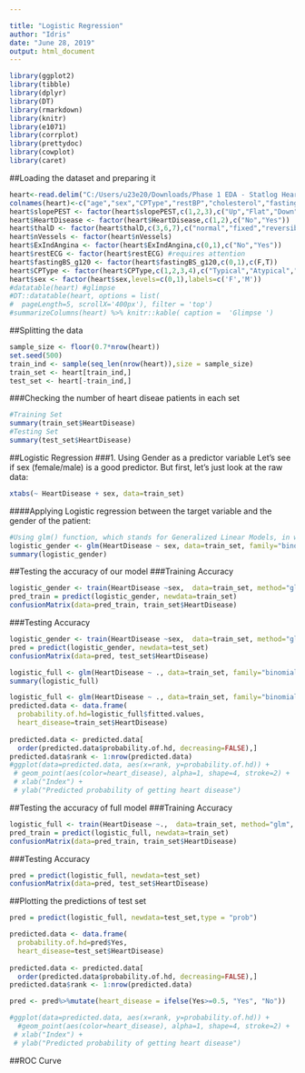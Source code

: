 ---

title: "Logistic Regression"
author: "Idris"
date: "June 28, 2019"
output: html_document
---

```{r warning=F,message=F,echo=F}
library(ggplot2)
library(tibble)
library(dplyr)
library(DT)
library(rmarkdown)
library(knitr)
library(e1071)
library(corrplot)
library(prettydoc)
library(cowplot)
library(caret)
```

##Loading the dataset and preparing it
```{r}
heart<-read.delim("C:/Users/u23e20/Downloads/Phase 1 EDA - Statlog Heart Disease/heart.dat",header = F,sep = " ")
colnames(heart)<-c("age","sex","CPType","restBP","cholesterol","fastingBS_g120","restECG","maxHR","ExIndAngina","oldPeak","slopePEST","nVessels","thalD","HeartDisease")
heart$slopePEST <- factor(heart$slopePEST,c(1,2,3),c("Up","Flat","Down"))
heart$HeartDisease <- factor(heart$HeartDisease,c(1,2),c("No","Yes"))
heart$thalD <- factor(heart$thalD,c(3,6,7),c("normal","fixed","reversible"))
heart$nVessels <- factor(heart$nVessels)
heart$ExIndAngina <- factor(heart$ExIndAngina,c(0,1),c("No","Yes"))
heart$restECG <- factor(heart$restECG) #requires attention
heart$fastingBS_g120 <- factor(heart$fastingBS_g120,c(0,1),c(F,T))
heart$CPType <- factor(heart$CPType,c(1,2,3,4),c("Typical","Atypical","Non-Anginal","Asymptomatic"))
heart$sex <- factor(heart$sex,levels=c(0,1),labels=c('F','M'))
#datatable(heart) #glimpse
#DT::datatable(heart, options = list(
#  pageLength=5, scrollX='400px'), filter = 'top')
#summarizeColumns(heart) %>% knitr::kable( caption =  'Glimpse ')
```

##Splitting the data
```{r}
sample_size <- floor(0.7*nrow(heart))
set.seed(500)
train_ind <- sample(seq_len(nrow(heart)),size = sample_size)
train_set <- heart[train_ind,]
test_set <- heart[-train_ind,]
```

###Checking the number of heart diseae patients in each set

```{r}
#Training Set
summary(train_set$HeartDisease)
#Testing Set
summary(test_set$HeartDisease)
```

##Logistic Regression
###1. Using Gender as a predictor variable
Let's see if sex (female/male) is a good predictor. But first, let's just look at the raw data:
```{r}
xtabs(~ HeartDisease + sex, data=train_set)
```

####Applying Logistic regression between the target variable and the gender of the patient:

```{r}
#Using glm() function, which stands for Generalized Linear Models, in which we have chosen the binomial family, which does the logistic regression for us    
logistic_gender <- glm(HeartDisease ~ sex, data=train_set, family="binomial")
summary(logistic_gender)
```

##Testing the accuracy of our model
###Training Accuracy
```{r}
logistic_gender <- train(HeartDisease ~sex,  data=train_set, method="glm", family="binomial")
pred_train = predict(logistic_gender, newdata=train_set)
confusionMatrix(data=pred_train, train_set$HeartDisease)
```

###Testing Accuracy
```{r}
logistic_gender <- train(HeartDisease ~sex,  data=train_set, method="glm", family="binomial")
pred = predict(logistic_gender, newdata=test_set)
confusionMatrix(data=pred, test_set$HeartDisease)
```


```{r}
logistic_full <- glm(HeartDisease ~ ., data=train_set, family="binomial")
summary(logistic_full)
```

```{r}
logistic_full <- glm(HeartDisease ~ ., data=train_set, family="binomial")
predicted.data <- data.frame(
  probability.of.hd=logistic_full$fitted.values,
  heart_disease=train_set$HeartDisease)
 
predicted.data <- predicted.data[
  order(predicted.data$probability.of.hd, decreasing=FALSE),]
predicted.data$rank <- 1:nrow(predicted.data)
#ggplot(data=predicted.data, aes(x=rank, y=probability.of.hd)) +
 # geom_point(aes(color=heart_disease), alpha=1, shape=4, stroke=2) +
 # xlab("Index") +
 # ylab("Predicted probability of getting heart disease")
```

##Testing the accuracy of full model
###Training Accuracy
```{r,warning=FALSE}
logistic_full <- train(HeartDisease ~.,  data=train_set, method="glm", family="binomial")
pred_train = predict(logistic_full, newdata=train_set)
confusionMatrix(data=pred_train, train_set$HeartDisease)
```

###Testing Accuracy
```{r,warning=FALSE}
pred = predict(logistic_full, newdata=test_set)
confusionMatrix(data=pred, test_set$HeartDisease)
```


##Plotting the predictions of test set
```{r}
pred = predict(logistic_full, newdata=test_set,type = "prob")

predicted.data <- data.frame(
  probability.of.hd=pred$Yes,
  heart_disease=test_set$HeartDisease)
 
predicted.data <- predicted.data[
  order(predicted.data$probability.of.hd, decreasing=FALSE),]
predicted.data$rank <- 1:nrow(predicted.data)

pred <- pred%>%mutate(heart_disease = ifelse(Yes>=0.5, "Yes", "No"))

#ggplot(data=predicted.data, aes(x=rank, y=probability.of.hd)) +
  #geom_point(aes(color=heart_disease), alpha=1, shape=4, stroke=2) +
 # xlab("Index") +
 # ylab("Predicted probability of getting heart disease")


```

##ROC Curve
```{r,warning=FALSE,message=FALSE}

```


